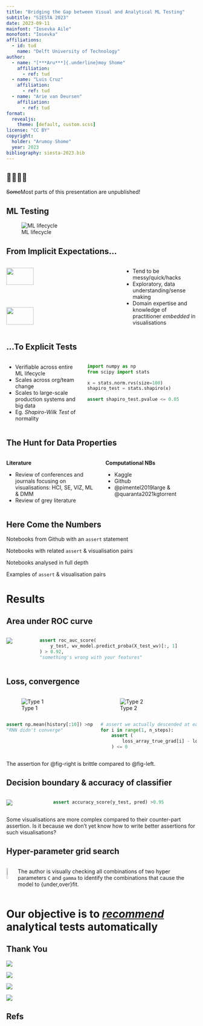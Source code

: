```yaml
---
title: "Bridging the Gap between Visual and Analytical ML Testing"
subtitle: "SIESTA 2023"
date: 2023-09-11
mainfont: "Iosevka Aile"
monofont: "Iosevka"
affiliations:
  - id: tud
    name: "Delft University of Technology"
author:
  - name: "[***Aru***]{.underline}moy Shome"
    affiliation:
      - ref: tud
  - name: "Luis Cruz"
    affiliation:
      - ref: tud
  - name: "Arie van Deursen"
    affiliation:
      - ref: tud
format:
  revealjs:
    theme: [default, custom.scss]
license: "CC BY"
copyright:
  holder: "Arumoy Shome"
  year: 2023
bibliography: siesta-2023.bib
---
```


## 🤫🤫🤫🤫

::: {.callout-tip title="Towards Understanding Machine Learning Testing in Practice [@shome2023towards]"}
:::

::: {.callout-important title="Discretion is advised!"}
~~Some~~Most parts of this presentation are unpublished!
:::

## ML Testing

::: {.callout-tip title="Machine Learning Testing: Survey, Landscapes, and Horizons[@zhang2020machine]"}
:::

::: {.fragment}
![ML lifecycle](ml-lifecycle.svg){#fig-ml-lifecycle}
:::
## From Implicit Expectations...

:::: {.columns}

::: {.column width="60%"}
![](histogram.jpg){width="50%"}

![](qqplot.png){width="50%"}
:::

::: {.column width="40%" .fragment}
+ Tend to be messy/quick/hacks
+ Exploratory, data understanding/sense making
+ Domain expertise and knowledge of practitioner *embedded* in visualisations
:::
::::
## ...To Explicit Tests
:::: {.columns}
::: {.column width="40%"}
+ Verifiable across entire ML lifecycle
+ Scales across org/team change
+ Scales to large-scale production systems and big data
+ Eg. *Shapiro-Wilk Test* of normality
:::

::: {.column width="60%" .fragment}
```python
import numpy as np
from scipy import stats

x = stats.norm.rvs(size=100)
shapiro_test = stats.shapiro(x)

assert shapiro_test.pvalue <= 0.05
```
:::
::::

## The Hunt for Data Properties {.smaller}

:::: {.columns}
::: {.column width="50%"}
**Literature**

+ Review of conferences and journals focusing on visualisations: HCI,
SE, VIZ, ML & DMM
+ Review of grey literature
:::

::: {.column width="50%"}
**Computational NBs**

+ Kaggle
+ Github
+ @pimentel2019large & @quaranta2021kgtorrent
:::
::::

## Here Come the Numbers {.smaller}

::: {.callout-important title="1.7K"}
Notebooks from Github with an `assert` statement
:::

::: {.callout-warning title="337"}
Notebooks with related `assert` & visualisation pairs
:::

::: {.callout-note title="90"}
Notebooks analysed in full depth
:::

::: {.callout-tip title="22"}
Examples of `assert` & visualisation pairs
:::

# Results

## Area under ROC curve {.smaller}

:::: {.columns}
::: {.column}
![](select-09.png)
:::

::: {.column}
```python
assert roc_auc_score(
    y_test, wv_model.predict_proba(X_test_wv)[:, 1]
) > 0.92,
"something's wrong with your features"
```
:::
::::
## Loss, convergence {.smaller}

:::: {.columns}
::: {.column}
![Type 1](select-12.png){#fig-left}
:::

::: {.column}
![Type 2](select-267.png){#fig-right}
:::
::::

:::: {.columns}
:::{.column}
```python
assert np.mean(history[:10]) >np.mean(history[-10:]),
"RNN didn't converge"
```
:::

::: {.column}
```python
# assert we actually descended at each step
for i in range(1, n_steps):
    assert (
        loss_array_true_grad[i] - loss_array_true_grad[i-1]
    ) <= 0
```
:::
::::

::: {.callout-warning title="Smell"}
The assertion for @fig-right is brittle compared to @fig-left.
:::
## Decision boundary & accuracy of classifier {.smaller}

:::: {.columns}
::: {.column}
![](select-04.png)
:::

::: {.column}
```python
assert accuracy_score(y_test, pred) >0.95
```
:::
::::

::: {.callout-note title="Open question"}
Some visualisations are more complex compared to their counter-part
assertion. Is it because we don't yet know how to write better
assertions for such visualisations?
:::
## Hyper-parameter grid search

:::: {.columns}
::: {.column}
![](select-290.png){width="60%"}
:::

::: {.column}
::: {.callout-note title="Qualitative analysis of hyper parameters"}
The author is visually checking all combinations of two hyper
parameters `C` and `gamma` to identify the combinations that cause the
model to {under,over}fit.
:::
:::
::::

# Our objective is to [*recommend*]{.underline} analytical tests automatically {.r-text-fit}

## Thank You

::: {layout-nrow="2"}
![](qr-cat.jpeg)

![](qr-lugano.jpeg)

![](qr-illustrate.jpeg)

![](qr-picaso.jpeg)
:::
## Refs {.smaller}

